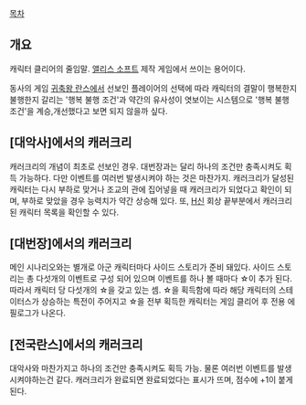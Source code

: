 [[목차]]
== 개요 ==
캐릭터 클리어의 줄임말. [[앨리스 소프트]] 제작 게임에서 쓰이는 용어이다.

동사의 게임 [[귀축왕 란스]]에서 선보인 플레이어의 선택에 따라 캐릭터의 결말이 행복한지 불행한지 갈리는 '행복 불행 조건'과 약간의 유사성이 엿보이는 시스템으로 '행복 불행 조건'을 계승,개선했다고 보면 되지 않을까 싶다.

== [대악사]에서의 캐러크리 ==

캐러크리의 개념이 최초로 선보인 경우. 대번장과는 달리 하나의 조건만 충족시켜도 획득 가능하다. 다만 이벤트를 여러번 발생시켜야 하는 것은 마찬가지. 캐러크리가 달성된 캐릭터는 다시 부하로 맞거나 조교의 관에 집어넣을 때 캐러크리가 되었다고 확인이 되며, 부하로 맞았을 경우 능력치가 약간 상승해 있다. 또, [[H신]] 회상 끝부분에서 캐러크리된 캐릭터 목록을 확인할 수 있다.

== [대번장]에서의 캐러크리 ==
메인 시나리오와는 별개로 아군 캐릭터마다 사이드 스토리가 준비 돼있다. 사이드 스토리는 총 다섯개의 이벤트로 구성 되어 있으며 이벤트를 하나 볼 때마다 ☆이 추가 된다. 따라서 캐릭터 당 다섯개의 ☆을 갖고 있는 셈. ☆을 획득함에 따라 해당 캐릭터의 스테이터스가 상승하는 특전이 주어지고 ☆을 전부 획득한 캐릭터는 게임 클리어 후 전용 에필로그가 나온다.

== [전국란스]에서의 캐러크리 ==

대악사와 마찬가지고 하나의 조건만 충족시켜도 획득 가능. 물론 여러번 이벤트를 발생시켜야하는건 같다. 캐러크리가 완료되면 완료되었다는 표시가 뜨며, 점수에 +1이 붙게된다.
